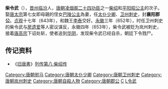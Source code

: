 '''柴令武'''（{{bd|7世纪|？|653年|catIdx=C柴}}），[[晋州|晋州]][[临汾|临汾]]人，[[唐朝|唐朝]][[凌烟阁二十四功臣|凌烟阁二十四功臣]]之一[[柴绍|柴绍]]和[[平阳昭公主|平阳昭公主]]的次子。娶[[唐太宗|唐太宗]]第七女即母親的侄女[[巴陵公主|巴陵公主]]為妻，任[[太仆少卿|太仆少卿]]、[[卫州|卫州]][[刺史|刺史]]，封'''襄阳郡公'''。[[貞觀_(唐朝)|贞观]]十七年（643年），和魏王[[李泰|李泰]]交好。[[永徽|永徽]]三年（652年），时任卫州刺史的柴令武与[[房遗爱|房遗爱]]等人密议谋反，永徽四年（653年），柴令武被贬为岚州刺史，接着[[唐高宗|唐高宗]]下诏处斩，使者追到[[华阴|华阴]]，发现柴令武已经自杀，朝廷下令戮尸。

== 传记资料 ==
*《[[旧唐書|旧唐書]]》[[s:旧唐书/卷58|列传第八·柴绍传]] 

{{DEFAULTSORT:C}}
[[Category:唐朝驸马|Category:唐朝驸马]]
[[Category:唐朝太仆少卿|Category:唐朝太仆少卿]]
[[Category:唐朝卫州刺史|Category:唐朝卫州刺史]]
[[Category:唐朝岚州刺史|Category:唐朝岚州刺史]]
[[Category:唐朝自殺人物|Category:唐朝自殺人物]]
[[Category:唐朝郡公|Category:唐朝郡公]]
[[Category:临汾人|C]]
[[Category:柴姓|L令武]]